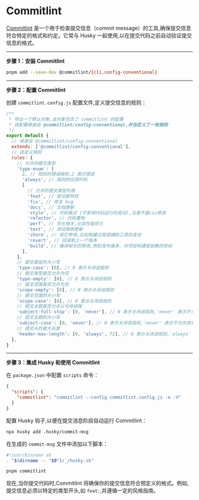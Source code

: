 # Commitlint

[Commitlint](https://commitlint.js.org/) 是一个用于检查提交信息（commit message）的工具,确保提交信息符合特定的格式和约定。它常与 Husky 一起使用,以在提交代码之前自动验证提交信息的格式。

-----

**步骤 1：安装 Commitlint**

```bash
pnpm add --save-dev @commitlint/{cli,config-conventional}
```

-----

**步骤 2：配置 Commitlint**

创建 `commitlint.config.js` 配置文件,定义提交信息的规则：

```js
/**
 * 导出一个默认对象,该对象包含了 commitlint 的配置
 * 该配置继承自 @commitlint/config-conventional,并自定义了一些规则
 */
export default {
  // 继承自 @commitlint/config-conventional
  extends: ['@commitlint/config-conventional'],
  // 自定义规则
  rules: {
    // 允许的提交类型
    'type-enum': [
      2, // 规则的错误级别,2 表示错误
      'always', // 规则的应用时机
      [
        // 允许的提交类型列表
        'feat', // 提交新特性
        'fix', // 修复 bug
        'docs', // 文档更新
        'style', // 代码格式 (不影响代码运行的变动),注意不是css修改
        'refactor', // 代码重构
        'perf', // 优化相关,比如性能优化
        'test', // 测试用例更新
        'chore', // 其它修改,比如构建过程或辅助工具的变动
        'revert', // 回滚到上一个版本
        'build', // 编译相关的修改,例如发布版本、对项目构建或依赖的改动
      ],
    ],
    // 提交类型的大小写
    'type-case': [0], // 0 表示关闭该规则
    // 提交类型是否允许为空
    'type-empty': [0], // 0 表示关闭该规则
    // 提交范围是否允许为空
    'scope-empty': [0], // 0 表示关闭该规则
    // 提交范围的大小写
    'scope-case': [0], // 0 表示关闭该规则
    // 提交主题是否允许以句号结尾
    'subject-full-stop': [0, 'never'], // 0 表示关闭该规则,'never' 表示不允许以句号结尾
    // 提交主题的大小写
    'subject-case': [0, 'never'], // 0 表示关闭该规则,'never' 表示不允许改变大小写
    // 提交头的最大长度
    'header-max-length': [0, 'always', 72], // 0 表示关闭该规则,'always' 表示总是检查,72 表示最大长度
  },
}
```

-----

**步骤 3：集成 Husky 和使用 Commitlint**

在 `package.json` 中配置 `scripts` 命令：

```json
{
  "scripts": {
    "commitlint": "commitlint --config commitlint.config.js -e -V"
  }
}
```

配置 Husky 钩子,以便在提交消息阶段自动运行 Commitlint：

```bash
npx husky add .husky/commit-msg
```

在生成的 `commit-msg` 文件中添加以下脚本：

```bash
#!/usr/bin/env sh
. "$(dirname -- "$0")/_/husky.sh"

pnpm commitlint
```

现在,当你提交代码时,Commitlint 将确保你的提交信息符合预定义的格式。例如,提交信息必须以特定的类型开头,如 `feat:`,并遵循一定的风格指南。
